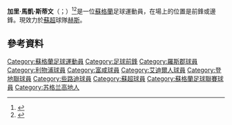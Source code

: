 {{noteTA|G1=足球|G2=EPL|G3=蘇超|G4=liverpoolfc
|1=zh-tw:加里·馬凱·斯蒂文; zh-hk:加利·麥基·史堤芬;
}}
{{Infobox football biography
| name              = 加里·馬凱·斯蒂文<br />Gary Mackay-Steven
| image             = 20170701 SK Rapid Wien vs Celtic FC 1682.jpg
| caption           = 
| fullname          = 
| birth_date        = {{birth date and age|1990|8|31|df=y}}
| birth_place       = [[蘇格蘭|蘇格蘭]][[瑟索|瑟索]]
| currentclub       = [[哈茨足球俱乐部|赫斯]]
| clubnumber        = 11
| height            = {{height|m=1.75}}
| position          = [[翼鋒|翼鋒]]
| youthyears1       = 2007      | youthclubs1 = [[罗斯郡足球俱乐部|罗斯郡]]
| youthyears2       = 2007–2009 | youthclubs2 = [[利物浦足球俱乐部|利物浦]]
| youthyears3       = 2009–2011 | youthclubs3 = [[富勒姆足球俱乐部|富勒姆]]
| years1 = 2011       | clubs1 = [[艾迪爾聯足球會|艾迪爾聯]]  | caps1 = 19  | goals1 = 0 <!--League games/goals only-->
| years2 = 2011–2015  | clubs2 = [[邓迪联足球俱乐部|邓迪联]]    | caps2 = 110 | goals2 = 21 <!--League games/goals only-->
| years3 = 2015–2017  | clubs3 = [[凯尔特人足球俱乐部|凯尔特人]]                  | caps3 = 46  | goals3 = 8
| years4 = 2017-2019 | clubs4 = [[阿伯丁足球俱乐部|鴨巴甸]]                  | caps4 = 51  | goals4 = 9
| years5 = 2019-2020 | clubs5 = [[紐約城足球俱樂部|紐約城]]                  | caps5 = 35  | goals5 = 3
| years6 = 2021- | clubs6 = [[哈茨足球俱乐部|赫斯]]                  | caps6 = 33  | goals6 = 6
| nationalyears1 = 2012      | nationalteam1  = [[蘇格蘭21歲以下足球代表隊|蘇格蘭 U21]]
| nationalcaps1  = 3         | nationalgoals1 = 1
| nationalyears2 = 2013–2018  | nationalteam2  = [[蘇格蘭足球代表隊|蘇格蘭]]
| nationalcaps2  = 2         | nationalgoals2 = 0
| pcupdate       = 12 December 2021 
| ntupdate       = 14 October 2018
}}

'''加里·馬凱·斯蒂文'''（{{lang-en|Gary Mackay-Steven}}；{{bd|1990年|8月31日}}）<ref name="birth">{{cite news|url=http://www.johnogroat-journal.co.uk/News/Mackay-Steven-fair-thrilled-to-joined-SPL-side-Dundee-United-14072011.htm|title=Mackay-Steven fair thrilled to joined SPL side Dundee United|accessdate=18 July 2011|date=15 July 2011|publisher=BBC Sport|archive-date=2015-07-15|archive-url=https://web.archive.org/web/20150715014143/http://www.johnogroat-journal.co.uk/News/Mackay-Steven-fair-thrilled-to-joined-SPL-side-Dundee-United-14072011.htm|dead-url=no}}</ref><ref name="twitter">{{cite web|url=https://twitter.com/#!/Gary__11/status/80945281373450240|title=Official Twitter feed|accessdate=19 July 2011|date=15 June 2011|archive-date=2016-11-03|archive-url=https://web.archive.org/web/20161103181657/https://twitter.com/notch/status/192755231275229185#!/Gary__11/status/80945281373450240|dead-url=no}}</ref>是一位[[蘇格蘭|蘇格蘭]]足球運動員，在場上的位置是前鋒或邊鋒。現效力於[[蘇格蘭足球超級聯賽|蘇超]]球隊[[哈茨足球俱乐部|赫斯]]。 

==參考資料==
{{Reflist}}

{{哈茨球員名單}}

{{DEFAULTSORT:Mackay-Steven, Gary}}
[[Category:蘇格蘭足球運動員|Category:蘇格蘭足球運動員]]
[[Category:足球前鋒|Category:足球前鋒]]
[[Category:羅斯郡球員|Category:羅斯郡球員]]
[[Category:利物浦球員|Category:利物浦球員]]
[[Category:富咸球員|Category:富咸球員]]
[[Category:艾迪爾人球員|Category:艾迪爾人球員]]
[[Category:登地聯球員|Category:登地聯球員]]
[[Category:些路迪球員|Category:些路迪球員]]
[[Category:蘇超球員|Category:蘇超球員]]
[[Category:蘇格蘭足球聯賽球員|Category:蘇格蘭足球聯賽球員]]
[[Category:苏格兰高地人|Category:苏格兰高地人]]